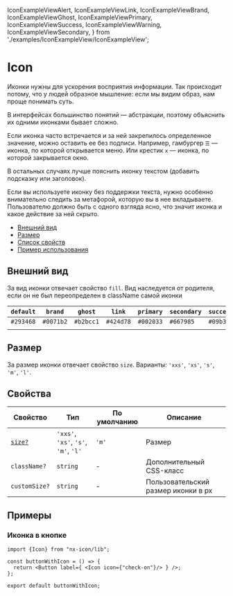   IconExampleViewAlert,
  IconExampleViewLink,
  IconExampleViewBrand,
  IconExampleViewGhost,
  IconExampleViewPrimary,
  IconExampleViewSuccess,
  IconExampleViewWarning,
  IconExampleViewSecondary,
} from './examples/IconExampleView/IconExampleView';

# Icon

Иконки нужны для ускорения восприятия информации. Так происходит потому, что у людей образное мышление: если мы видим образ, нам проще понимать суть.

В интерфейсах большинство понятий — абстракции, поэтому объяснить их одними иконками бывает сложно.

Если иконка часто встречается и за ней закрепилось определенное значение, можно оставить ее без подписи.
Например, гамбургер `☰` — иконка, по которой открывается меню.
Или крестик `x` — иконка, по которой закрывается окно.

В остальных случаях лучше пояснить иконку текстом (добавить подсказку или заголовок).

Если вы используете иконку без поддержки текста, нужно особенно внимательно следить за метафорой,
которую вы в нее вкладываете. Пользователю должно быть с одного взгляда ясно, что значит иконка
и какое действие за ней скрыто.

- [Внешний вид](#внешний-вид)
- [Размер](#размер)
- [Список свойств](#свойства)
- [Пример использования](#примеры)

## Внешний вид

За вид иконки отвечает свойство `fill`. Вид наследуется от родителя, если он не был переопределен в className самой иконки

| `default`                | `brand`                  | `ghost`                  | `link`                  | `primary`                  | `secondary`                  | `success`                  | `warning`                  |
| ------------------------ | ------------------------ | ------------------------ | ----------------------- | -------------------------- | ---------------------------- | -------------------------- | -------------------------- |
| `#293468`                | `#0071b2`                | `#b2bcc1`                | `#424d78`               | `#002033`                  | `#667985`                    | `#09b37b`                  | `#fdbd5d`                  |
| <IconExampleViewAlert /> | <IconExampleViewBrand /> | <IconExampleViewGhost /> | <IconExampleViewLink /> | <IconExampleViewPrimary /> | <IconExampleViewSecondary /> | <IconExampleViewSuccess /> | <IconExampleViewWarning /> |

## Размер

За размер иконки отвечает свойство `size`. Варианты: `'xxs'`, `'xs'`, `'s'`, `'m'`, `'l'`.

<IconExampleSize />

## Свойства

| Свойство                | Тип                                                                                             | По умолчанию | Описание                                  |
| ----------------------- | ----------------------------------------------------------------------------------------------- | ------------ | ----------------------------------------- |
| [`size?` ](#размер)     | `'xxs'`, `'xs'`, `'s'`, `'m'`, `'l'`                                                            | `'m'`        | Размер                                    |
| `className?`            | `string`                                                                                        | -            | Дополнительный CSS-класс                  |
| `customSize?`           | `string`                                                                                        | -            | Пользовательский размер иконки в px       |

## Примеры

### Иконка в кнопке

```tsx
import {Icon} from "nx-icon/lib";

const buttonWithIcon = () => {
  return <Button label={ <Icon icon={"check-on"}/> } />;
};

export default buttonWithIcon;
```
